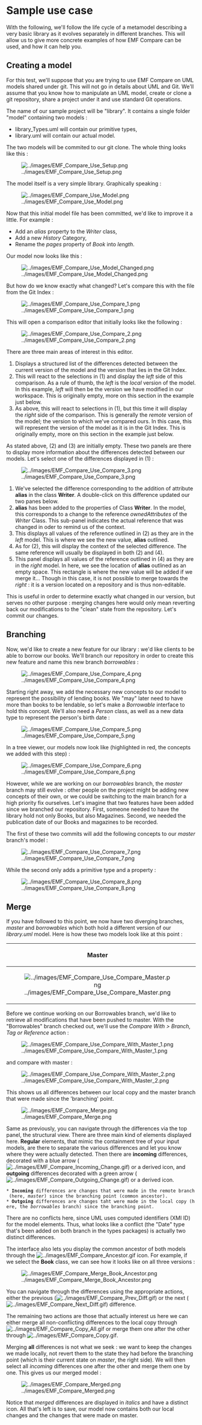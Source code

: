 = Sample use case =

With the following, we'll follow the life cycle of a metamodel describing a very basic library as it evolves separately in different branches. This will allow us to give more concrete examples of how EMF Compare can be used, and how it can help you.

== Creating a model ==

For this test, we'll suppose that you are trying to use EMF Compare on UML models shared under git. This will not go in details about UML and Git. We'll assume that you know how to manipulate an UML model, create or clone a git repository, share a project under it and use standard Git operations.

The name of our sample project will be "library". It contains a single folder "model" containing two models :
* library_Types.uml will contain our primitive types,
* library.uml will contain our actual model.

The two models will be commited to our git clone. The whole thing looks like this :

[[Image:../images/EMF_Compare_Use_Setup.png]]

The model itself is a very simple library. Graphically speaking :

[[Image:../images/EMF_Compare_Use_Model.png]]

Now that this initial model file has been committed, we'd like to improve it a little. For example :
* Add an ''alias'' property to the ''Writer'' class,
* Add a new ''History'' Category,
* Rename the ''pages'' property of ''Book'' into ''length''.

Our model now looks like this :

[[Image:../images/EMF_Compare_Use_Model_Changed.png]]

But how do we know exactly what changed? Let's compare this with the file from the Git Index :

[[Image:../images/EMF_Compare_Use_Compare_1.png]]

This will open a comparison editor that initially looks like the following :

[[Image:../images/EMF_Compare_Use_Compare_2.png]]

There are three main areas of interest in this editor.
# Displays a structured list of the differences detected between the current version of the model and the version that lies in the Git Index.
# This will react to the selections in (1) and display the ''left'' side of this comparison. As a rule of thumb, the ''left'' is the ''local'' version of the model. In this example, ''left'' will then be the version we have modified in our workspace. This is originally empty, more on this section in the example just below.
# As above, this will react to selections in (1), but this time it will display the ''right'' side of the comparison. This is generally the ''remote'' version of the model; the version to which we've compared ours. In this case, this will represent the version of the model as it is in the Git Index. This is originally empty, more on this section in the example just below.

As stated above, (2) and (3) are initially empty. These two panels are there to display more information about the differences detected between our models. Let's select one of the differences displayed in (1) :

[[Image:../images/EMF_Compare_Use_Compare_3.png]]

# We've selected the difference corresponding to the addition of attribute '''alias''' in the class '''Writer'''. A double-click on this difference updated our two panes below.
# '''alias''' has been added to the properties of Class '''Writer'''. In the model, this corresponds to a change to the reference ''ownedAttributes'' of the ''Writer'' Class. This sub-panel indicates the actual reference that was changed in oder to remind us of the context.
# This displays all values of the reference outlined in (2) as they are in the ''left'' model. This is where we see the new value, '''alias''' outlined.
# As for (2), this will display the context of the selected difference. The same reference will usually be displayed in both (2) and (4).
# This panel displays all values of the reference outlined in (4) as they are in the ''right'' model. In here, we see the location of '''alias''' outlined as an empty space. This rectangle is where the new value will be added if we merge it... Though in this case, it is not possible to merge towards the ''right'' : it is a version located on a repository and is thus non-editable.

This is useful in order to determine exactly what changed in our version, but serves no other purpose : merging changes here would only mean reverting back our modifications to the "clean" state from the repository. Let's commit our changes.

== Branching ==

Now, we'd like to create a new feature for our library : we'd like clients to be able to borrow our books. We'll branch our repository in order to create this new feature and name this new branch ''borrowables'' :

[[Image:../images/EMF_Compare_Use_Compare_4.png]]

Starting right away, we add the necessary new concepts to our model to represent the possibility of lending books. We "may" later need to have more than books to be lendable, so let's make a ''Borrowable'' interface to hold this concept. We'll also need a ''Person'' class, as well as a new data type to represent the person's birth date :

[[Image:../images/EMF_Compare_Use_Compare_5.png]]

In a tree viewer, our models now look like (highlighted in red, the concepts we added with this step) :

[[Image:../images/EMF_Compare_Use_Compare_6.png]]

However, while we are working on our ''borrowables'' branch, the ''master'' branch may still evolve : other people on the project might be adding new concepts of their own, or we could be switching to the main branch for a high priority fix ourselves. Let's imagine that two features have been added since we branched our repository. First, someone needed to have the library hold not only Books, but also Magazines. Second, we needed the publication date of our Books and magazines to be recorded.

The first of these two commits will add the following concepts to our ''master'' branch's model :

[[Image:../images/EMF_Compare_Use_Compare_7.png]]

While the second only adds a primitive type and a property :

[[Image:../images/EMF_Compare_Use_Compare_8.png]]

== Merge ==

If you have followed to this point, we now have two diverging branches, ''master'' and ''borrowables'' which both hold a different version of our ''library.uml'' model. Here is how these two models look like at this point :

{| border="1" cellpadding="5" cellspacing="0" align="center"
|-
! align="center" | Master
! align="center" | Borrowables
|-
| [[Image:../images/EMF_Compare_Use_Compare_Master.png|center]]
| [[Image:../images/EMF_Compare_Use_Compare_5.png|center]]
|}

Before we continue working on our Borrowables branch, we'd like to retrieve all modifications that have been pushed to master. With the "Borrowables" branch checked out, we'll use the ''Compare With > Branch, Tag or Reference'' action :

[[Image:../images/EMF_Compare_Use_Compare_With_Master_1.png|center]]

and compare with master :

[[Image:../images/EMF_Compare_Use_Compare_With_Master_2.png|center]]

This shows us all differences between our local copy and the master branch that were made since the 'branching' point.

[[Image:../images/EMF_Compare_Merge.png|center]]

Same as previously, you can navigate through the differences via the top panel, the structural view. There are three main kind of elements displayed here. '''Regular''' elements, that mimic the containment tree of your input models, are there to separate the various differences and let you know where they were actually detected. Then there are '''incoming''' differences, decorated with a blue arrow ([[Image:../images/EMF_Compare_Incoming_Change.gif]]) or a derived icon, and '''outgoing''' differences decorated with a green arrow ([[Image:../images/EMF_Compare_Outgoing_Change.gif]]) or a derived icon.

 * '''Incoming''' differences are changes that were made in the remote branch (here, ''master'') since the branching point (common ancestor).
 * '''Outgoing''' differences are changes taht were made in the local copy (here, the ''borrowables'' branch) since the branching point.

There are no conflicts here, since UML uses computed identifiers (XMI ID) for the model elements. Thus, what looks like a conflict (the "Date" type that's been added on both branch in the types packages) is actually two distinct differences.

The interface also lets you display the common ancestor of both models through the [[Image:../images/EMF_Compare_Ancestor.gif]] icon. For example, if we select the '''Book''' class, we can see how it looks like on all three versions :

[[Image:../images/EMF_Compare_Merge_Book_Ancestor.png|center]]

You can navigate through the differences using the appropriate actions, either the previous ([[Image:../images/EMF_Compare_Prev_Diff.gif]]) or the next ([[Image:../images/EMF_Compare_Next_Diff.gif]]) difference.

The remaining two actions are those that actually interest us here we can either merge all non-conflicting differences to the local copy through [[Image:../images/EMF_Compare_Copy_All.gif]] or merge them one after the other through [[Image:../images/EMF_Compare_Copy.gif]].

Merging '''all''' differences is not what we seek : we want to keep the changes we made locally, not revert them to the state they had before the branching point (which is their current state on ''master'', the right side). We will then select all ''incoming'' differences one after the other and merge them one by one. This gives us our merged model :

[[Image:../images/EMF_Compare_Merged.png|center]]

Notice that ''merged'' differences are displayed in ''italics'' and have a distinct icon. All that's left is to save, our model now contains both our local changes and the changes that were made on master.

